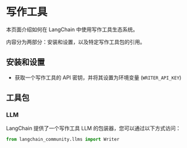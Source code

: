 # 写作工具

本页面介绍如何在 LangChain 中使用写作工具生态系统。

内容分为两部分：安装和设置，以及特定写作工具包的引用。

## 安装和设置

- 获取一个写作工具的 API 密钥，并将其设置为环境变量 (`WRITER_API_KEY`)

## 工具包

### LLM

LangChain 提供了一个写作工具 LLM 的包装器，您可以通过以下方式访问：

```python
from langchain_community.llms import Writer
```